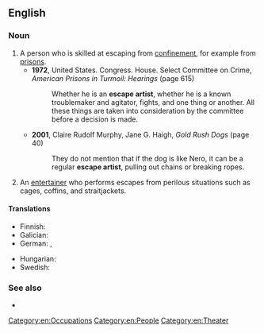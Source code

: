 ==English==

===Noun===
{{wikipedia}}
{{en-noun}}

# A person who is skilled at escaping from [[confinement]], for example from [[prison]]s.
#* '''1972''', United States. Congress. House. Select Committee on Crime, ''American Prisons in Turmoil: Hearings'' (page 615)
#*: Whether he is an '''escape artist''', whether he is a known troublemaker and agitator, fights, and one thing or another. All these things are taken into consideration by the committee before a decision is made.
#* '''2001''', Claire Rudolf Murphy, ‎Jane G. Haigh, ''Gold Rush Dogs'' (page 40)
#*: They do not mention that if the dog is like Nero, it can be a regular '''escape artist''', pulling out chains or breaking ropes.
# An [[entertainer]] who performs escapes from perilous situations such as cages, coffins, and straitjackets.
#: {{hyponyms|en|handcuff artist}}

====Translations====
{{trans-top|person skilled in escaping from confinement}}
* Finnish: {{t|fi|kahlekuningas}}
* Galician: {{t|gl|escapista|m|f}}
* German: {{t|de|Entfesselungskünstler|m}}, {{t|de|Entfesselungskünstlerin|f}}
{{trans-mid}}
* Hungarian: {{t|hu|szabadulóművész}}
* Swedish: {{t|sv|utbrytarkung|c}}
{{trans-bottom}}

===See also===
* {{l|en|quick-change artist}}

[[Category:en:Occupations]]
[[Category:en:People]]
[[Category:en:Theater]]